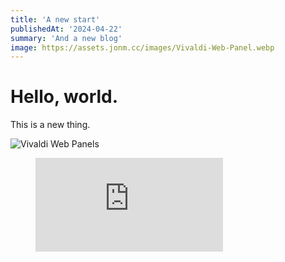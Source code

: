 ```yaml
---
title: 'A new start'
publishedAt: '2024-04-22'
summary: 'And a new blog'
image: https://assets.jonm.cc/images/Vivaldi-Web-Panel.webp
---
```


# Hello, world.

This is a new thing.

![Vivaldi Web Panels](https://assets.jonm.cc/images/Vivaldi-Web-Panel.webp)


<figure class="video_container">
  <iframe src="https://www.youtube.com/watch?v=xRnMXJcH9Pg" frameborder="0" allowfullscreen="true"> </iframe>
</figure>
